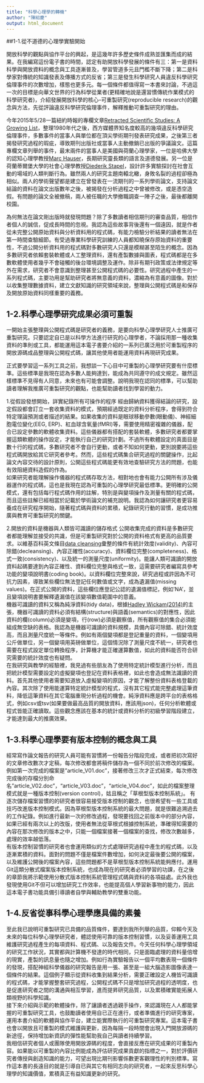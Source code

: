 ```yaml
---
title: "科學心理學的轉機"
author: "陳紹慶"
output: html_document
---
```


##1-1.從不道德的心理學實驗開始

開放科學的觀點與協作平台的興起，是這幾年許多歷史條件成熟並匯集而成的結果。在我編寫這份電子書的時間，認定有助開放科學發展的條件有三：第一是資料科學與開放資料的概念與工具逐漸普及，學習管道多元且門檻不斷下降；第二是科學家對傳統的知識發表及傳播方式的反省；第三是發生科學研究人員違反科學研究倫理事件的次數增加，樣態也更多元。每一個條件都值得寫一本書來討論，不過這一次的目標是向華文世界的行為科學從業者(更精確地說是還習慣傳統作業模式的科學研究者)，介紹發展開放科學的核心–可重製研究(reproducible research)的觀念與方法，先從評論違反科學研究倫理事件，解釋推動可重製研究的理由。  

今年2015年5/28一篇紐約時報的專欄文章[Retracted Scientific Studies: A Growing List](http://www.nytimes.com/interactive/2015/05/28/science/retractions-scientific-studies.html)，整理1980年代之後，西方媒體界知名度較高的幾項違反科學研究倫理事件，多數事件的當事人與單位都在頂尖學術期刊發表研究成果，之後第三者揭發研究過程的瑕疵，導致期刊出版社或當事人主動撤銷已出版的爭議論文。這篇專欄文章列舉的事件，最末兩件的當事人是美國與荷蘭心理學家，一位是哈佛大學的認知心理學教授[Marc Hauser](https://en.wikipedia.org/wiki/Marc_Hauser)，長期研究靈長類的語言及道德發展。另一位是荷蘭蒂爾堡大學的社會心理學教授[Diederik Stapel](https://en.wikipedia.org/wiki/Diederik_Stapel)，設計許多實驗探討在社會互動的場域的人類判斷行為。雖然兩人的研究主題南轅北轍，身敗名裂的過程卻極為相似。兩人的學術聲望都是建立在曾發表在一流期刊的一系列學術論文，支持論文結論的資料在論文出版數年之後，被揭發在分析過程之中曾被修改，或是憑空造假。有問題的論文全被撤稿，兩人被任職的大學撤職調查一陣子之後，最後都離開校園。  

為何無法在論文剛出版時就發現問題？除了多數讀者相信期刊的審查品質，相信作者個人的誠信，促成長時間的忽視。我認為這些故事背後還有一個遠因，就是作者從未完整公開原始資料與分析資料用的程式碼，有能力檢驗分析結果的讀者無法在第一時間查驗細節。有受過專業科學研究訓練的人員都知曉保存原始資料的重要性，不過公開分析資料用的程式碼對多數研究人只還是模糊甚至陌生的概念。因為多數研究者依賴套裝軟體或人工整理資料，還有產製數據與圖表，程式碼都是在多數軟體使用者幾乎不會碰觸的後台環境調整及運作。除非有期刊政策或法律規定等外在需求，研究者不會意識到整理甚至公開程式碼的必要性。研究過程中產生的一系列程式碼，主要功用是幫助研究者將無意義的資料，濃縮為有意義的圖像。對於以收集整理數據資料，建立文獻知識的研究領域來說，整理與公開程式碼是和保存及開放原始資料同樣重要的義務。

## 1-2.科學心理學研究成果必須可重製
一開始主張整理與公開程式碼是研究者的義務，是要向科學心理學研究人士推廣可重製研究。只要認定自已是以科學方法進行研究的心理學者，不論採用那一種收集資料的準則或工具，都能運用這本電子書要介紹的一系列已廣泛用於可重製程序的開放源碼成品整理與公開程式碼，讓其他使用者能運用資料再現研究成果。  

正式要學習這一系列工具之前，我想談一下心目中可重製的心理學研究要有什麼標準。這些標準是我現在認為多數人能夠達到，能成為共同遵守的成文規定。雖然這樣標準不見得有人同意，未來也有可能會調整。說明我現在認同的標準，可以幫助讀者理解我推廣可重製研究的觀點，也能幫助讀者找到學習的動力。  

1.從假設發想開始，詳實紀錄所有可操作的程序
經由歸納資料獲得結論的研究，設定假設都會訂立一套收集資料的模式，預期經過既定的資料分析程序，會得到符合特定理論預測或者描述的結果。如果收集的資料是眼球移動參數(眼動儀)、神經細胞電位變化(EEG, ERP)、紅血球含氧量(fMRI)等，需要使用精密複雜的儀器，配合已設定參數的軟體收集資料。這些儀器都有搭配的套裝軟體，多數研究者都要掌握這類軟體的操作設定，才能執行自己的研究計劃。不過所有軟體設定的真面目是數十行的程式碼，多數研究者不會自行更動，或者不知如何更動，更別說要將這些程式碼開放給其它研究者參考。然而，這些程式碼集合研究過程的關鍵操作，比起論文內容交待的設計原則，公開這些程式碼能更有效地查驗研究方法的問題，也能有效阻絕資料造假的作為。  
如果研究者能理解操作儀器的程式碼存取方法，相對地也會有能力公開所有涉及儀器運作的程式碼，這也是我現在認為可重製的心理學研究最低標準。更明確的公開模式，還有包括每行程式碼作用的註解，特別是與變項操作及測量有關的程式碼，而且這些註解已經相當於記載於學術論文的補充說明。我認為如何讓研究者更容易養成在研究程序開始，隨著程式碼與資料的累積，紀錄研究行動的習慣，是成功推廣與教育可重製研究的關鍵。    

2.開放的資料是機器與人類皆可識讀的儲存格式
公開收集完成的資料是多數研究者都能理解並接受的共識，但是可重製研究對於公開的資料格式有更高的品質要求。以維基百科英文條目[data cleansing](https://en.wikipedia.org/wiki/Data_cleansing)彙整的條件有統計效度(validity)、內容可除錯(decleansing)、內容正確性(accuracy)、資料欄位完整(completeness)、格式一致(consistency)、以及統一的測量尺度(uniformity)。能讓人類可識讀的開放資料起碼要達到內容正確性、資料欄位完整與格式一致，這需要研究者編寫具參考功能的變項說明書(coding book)。以資料欄位完整來說，研究過程或許因為不可抗力因素，導致某些欄位無法登記任何數值或文字，成為遺漏值(missing values)。在正式公開的資料，這些欄位應登記公認的遺漏值標記，例如'NA'，並且變項說明書要解釋遺漏值在該變項數值範圍中的意義。  
機器可識讀的資料又稱為純淨資料(tidy data)，根據[Hadley Wickam(2014)](http://www.jstatsoft.org/v59/i10/paper)的主張，機器可識讀的資料必須有結構(structure)與語義(semantics)的對應性，因此資料的欄(column)必須是變項，行(row)必須是觀察值，所有觀察值的集合必須能組成無空缺的表格。我認為是機器可識讀的資料規模，具備內容可除錯、統計效度高，而且測量尺度統一等條件。例如有兩個變項都是登記重量的資料，一個變項用公斤做單位，另一個變項用英磅做單位，這個情況除了測量尺度不統一，研究者也需要在程式設定單位轉換程序，計算機才能正確運算數值，如此的資料能否符合研究需要的統計效度也有疑問。  
在我研究與教學的經驗裡，我見過有些朋友為了使用特定統計模型進行分析，而且把統計模型需要設定的虛擬變項也登記在資料表格裡，如此也會造成無法識讀的資料。首先其他使用者需要知道放入虛擬變項的原因，才能了解整份資料表格登載的內容。其次除了使用能運算特定統計模型的程式，沒有其它程式能完整處理這筆資料，降低這筆資料在其它電腦重現分析過程的機會。純淨資料應是跨平台的表格格式，例如csv或tsv(如果要做最高品質的開放資料，應該用json)，任何分析軟體或程式皆能正確讀取。這些觀念應該在基本的統計或資料分析的初級學習階段建立，才能達到最大的推廣效果。  

## 1-3.科學心理學要有版本控制的概念與工具
經常寫作論文報告的研究人員可能有習慣將一份報告分階段完成，或者把初次寫好的文章修改數次才定稿，每次修改都會將稿件儲存為一個不同於前次修改的檔案。例如第一次完成的檔案是"article_V01.doc"，接著修改三次才正式結束，每次修改完成後的存檔分別命名"article_V02.doc"，"article_V03.doc"，"article_V04.doc"，如此的檔案整理模式就是一種版本控制(version control)，姑且稱之「草根型版本控制系統」。
    有逐次儲存檔案習慣的的研究者很容易接受版本控制的觀念，也很希望有一些工具或技巧改進版本控制模式。因為草根型版本控制系統的最大問題，就是很難追溯過去的工作紀錄。例如進行最新一次的修改過程，發現要找回之前版本中的部分內容，如果已經有兩次以上的改版，使用者無法從草根式根據控制系統，準確得知需要的內容在那次修改的版本之中，只能一個檔案接著一個檔案的查找，修改次數越多，處理的效率越低落。  
有版本控制習慣的研究者也會運用類似的方式處理研究過程中產生的程式碼，以及逐漸累積的資料。面對的問題不僅是檔案件數增加，如何決定最後要公開的檔案，以及維護公開後的檔案內容，這些問題都不是草根型版本控制系統能夠應付。運用Git這類分散式檔案版本控制系統，也成為現在的研究者必須學習的功課，在之後的章節我將示範使用分散式版本控制系統管理程式碼與資料的各項益處。此外我也發現使用Git不但可以增加研究工作效率，也能提高個人學習新事物的能力，因此這本電子書功能具備引導讀者自學與輔助教學的雙重功能。  
    
## 1-4.反省從事科學心理學應具備的素養
至此我已說明可重製研究已具備的品質條件，要達到我所列舉的品質，仰賴今天及未來的每位科學心理學研究者，體認使用可靠的版本控制習慣，以及妥善運用工具維護研究過程產生的每項資料、程式碼、以及報告文件。今天任何科學心理學領域的研究工作狀況，其實都與計算機不發達的時代相同，只是面臨處理的資料量倍增的現實，產製的訊息量也隨之增加。例如行為實驗報告以一個平均數表現一個條件的發現，搭配神經科學儀器的研究報告是用一張、甚至是一組大腦造影圖像表達一個條件的結果。這個例子顯示從資料收集到結果分析，需要正確設定人機皆可識讀的程式碼，才能掌握整套研究過程，公開程式碼不只是增加研究過程的透明度，也是促進研究者之間的溝通與相互學習，進而提昇研究品質，以及累積確實能拓展人類視野的科學知識。  
接下來介紹與示範的軟體操作，除了讓讀者透過親手操作，來認識現在人人都能掌握的可重製研究工具，也鼓勵讀者使用自已正在進行，或者準備進行的研究專案，運用本書介紹的軟體與協作平台，建立能實際執行的可重製研究專案。這本電子書也會以開放且可重製的模式維護與更新，因為每隔一段時間會出現入門開放源碼的新途徑，保持增加新資訊的彈性能幫助我自己與讀者持續學習。  
我相信研究者個人或團隊使用開放源碼的程度，會直接反應在研究成果的可重製內容。如果能以可重製的內容比例能成為評估研究成果貢獻的指標之一，對於評價研究者傳授與創造知識的能力，可望出現比期刊影響係數更客觀理性的判別標準。寫作這本書的長遠目的就是引導自已與其它有相同志向的研究者，一起來反思科學心理學的知識價值，累積真正有益知識更新的研究。  